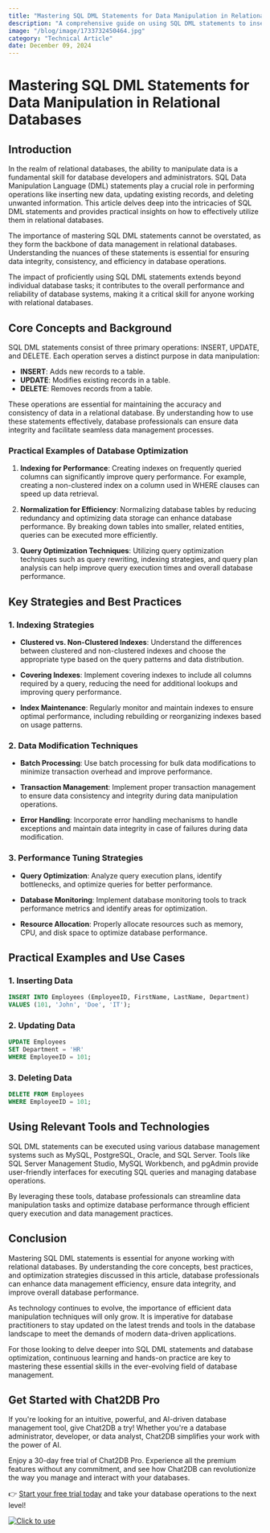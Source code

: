 ```yaml
---
title: "Mastering SQL DML Statements for Data Manipulation in Relational Databases"
description: "A comprehensive guide on using SQL DML statements to insert, update, and delete data in relational databases."
image: "/blog/image/1733732450464.jpg"
category: "Technical Article"
date: December 09, 2024
---
```


# Mastering SQL DML Statements for Data Manipulation in Relational Databases

## Introduction

In the realm of relational databases, the ability to manipulate data is a fundamental skill for database developers and administrators. SQL Data Manipulation Language (DML) statements play a crucial role in performing operations like inserting new data, updating existing records, and deleting unwanted information. This article delves deep into the intricacies of SQL DML statements and provides practical insights on how to effectively utilize them in relational databases.

The importance of mastering SQL DML statements cannot be overstated, as they form the backbone of data management in relational databases. Understanding the nuances of these statements is essential for ensuring data integrity, consistency, and efficiency in database operations.

The impact of proficiently using SQL DML statements extends beyond individual database tasks; it contributes to the overall performance and reliability of database systems, making it a critical skill for anyone working with relational databases.

## Core Concepts and Background

SQL DML statements consist of three primary operations: INSERT, UPDATE, and DELETE. Each operation serves a distinct purpose in data manipulation:

- **INSERT**: Adds new records to a table.
- **UPDATE**: Modifies existing records in a table.
- **DELETE**: Removes records from a table.

These operations are essential for maintaining the accuracy and consistency of data in a relational database. By understanding how to use these statements effectively, database professionals can ensure data integrity and facilitate seamless data management processes.

### Practical Examples of Database Optimization

1. **Indexing for Performance**: Creating indexes on frequently queried columns can significantly improve query performance. For example, creating a non-clustered index on a column used in WHERE clauses can speed up data retrieval.

2. **Normalization for Efficiency**: Normalizing database tables by reducing redundancy and optimizing data storage can enhance database performance. By breaking down tables into smaller, related entities, queries can be executed more efficiently.

3. **Query Optimization Techniques**: Utilizing query optimization techniques such as query rewriting, indexing strategies, and query plan analysis can help improve query execution times and overall database performance.

## Key Strategies and Best Practices

### 1. Indexing Strategies

- **Clustered vs. Non-Clustered Indexes**: Understand the differences between clustered and non-clustered indexes and choose the appropriate type based on the query patterns and data distribution.

- **Covering Indexes**: Implement covering indexes to include all columns required by a query, reducing the need for additional lookups and improving query performance.

- **Index Maintenance**: Regularly monitor and maintain indexes to ensure optimal performance, including rebuilding or reorganizing indexes based on usage patterns.

### 2. Data Modification Techniques

- **Batch Processing**: Use batch processing for bulk data modifications to minimize transaction overhead and improve performance.

- **Transaction Management**: Implement proper transaction management to ensure data consistency and integrity during data manipulation operations.

- **Error Handling**: Incorporate error handling mechanisms to handle exceptions and maintain data integrity in case of failures during data modification.

### 3. Performance Tuning Strategies

- **Query Optimization**: Analyze query execution plans, identify bottlenecks, and optimize queries for better performance.

- **Database Monitoring**: Implement database monitoring tools to track performance metrics and identify areas for optimization.

- **Resource Allocation**: Properly allocate resources such as memory, CPU, and disk space to optimize database performance.

## Practical Examples and Use Cases

### 1. Inserting Data

```sql
INSERT INTO Employees (EmployeeID, FirstName, LastName, Department)
VALUES (101, 'John', 'Doe', 'IT');
```

### 2. Updating Data

```sql
UPDATE Employees
SET Department = 'HR'
WHERE EmployeeID = 101;
```

### 3. Deleting Data

```sql
DELETE FROM Employees
WHERE EmployeeID = 101;
```

## Using Relevant Tools and Technologies

SQL DML statements can be executed using various database management systems such as MySQL, PostgreSQL, Oracle, and SQL Server. Tools like SQL Server Management Studio, MySQL Workbench, and pgAdmin provide user-friendly interfaces for executing SQL queries and managing database operations.

By leveraging these tools, database professionals can streamline data manipulation tasks and optimize database performance through efficient query execution and data management practices.

## Conclusion

Mastering SQL DML statements is essential for anyone working with relational databases. By understanding the core concepts, best practices, and optimization strategies discussed in this article, database professionals can enhance data management efficiency, ensure data integrity, and improve overall database performance.

As technology continues to evolve, the importance of efficient data manipulation techniques will only grow. It is imperative for database practitioners to stay updated on the latest trends and tools in the database landscape to meet the demands of modern data-driven applications.

For those looking to delve deeper into SQL DML statements and database optimization, continuous learning and hands-on practice are key to mastering these essential skills in the ever-evolving field of database management.


## Get Started with Chat2DB Pro

If you're looking for an intuitive, powerful, and AI-driven database management tool, give Chat2DB a try! Whether you're a database administrator, developer, or data analyst, Chat2DB simplifies your work with the power of AI.

Enjoy a 30-day free trial of Chat2DB Pro. Experience all the premium features without any commitment, and see how Chat2DB can revolutionize the way you manage and interact with your databases.

👉 [Start your free trial today](https://chat2db.ai/pricing) and take your database operations to the next level!


[![Click to use](/image/blog/bg/chat2db.jpg)](https://chat2db.ai/)
